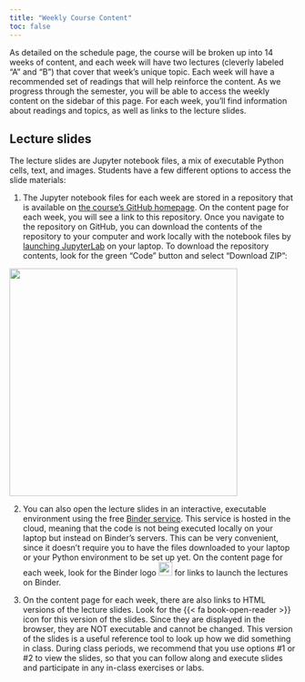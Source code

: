 ```yaml
---
title: "Weekly Course Content"
toc: false
---
```


As detailed on the schedule page, the course will be broken up into 14 weeks of content, and each week will 
have two lectures (cleverly labeled "A" and "B") that cover that week's unique 
topic. Each week will have a recommended set of readings that will help reinforce
the content. As we progress through the semester, you will be able 
to access the weekly content on the sidebar of this page. For each week, you'll find 
information about readings and topics, as well as links to the lecture slides. 

## Lecture slides

The lecture slides are Jupyter notebook files, a mix of executable Python 
cells, text, and images. Students have a few different options to access
the slide materials:

1. The Jupyter notebook files for each week are stored in a repository that is available on [the course's GitHub homepage]({{< var course.github_org >}}). On the content page for each week, you will see a link to this repository. Once you navigate to the repository on GitHub, you can download the contents of the repository to your computer and work locally with the notebook files by [launching JupyterLab](/resource/install.html#launching-a-jupyter-notebook) on your laptop. To download the repository contents, look for the green "Code" button and select "Download ZIP":

![](/files/download-zip-github.png){width=400 fig-align="center"}

2. You can also open the lecture slides in an interactive, executable environment using the free [Binder service](https://mybinder.readthedocs.io/en/latest/). This service is hosted in the cloud, meaning that the code is not being executed locally on your laptop but instead on Binder's servers. This can be very convenient, since it doesn't require you to have the files downloaded to your laptop or your Python environment to be set up yet. On the content page for each week, look for the Binder logo ![](/files/binder-favicon.webp){width=24 fig-align="center"} for links to launch the lectures on Binder.

3. On the content page for each week, there are also links to HTML versions of the lecture slides. Look for the {{< fa book-open-reader >}} icon for this version of the slides. Since they are displayed in the browser, they are NOT executable and cannot be changed. This version of the slides is a useful reference tool to look up how we did something in class. During class periods, we recommend that you use options #1 or #2 to view the slides, so that you can follow along and execute slides and participate in any in-class exercises or labs.